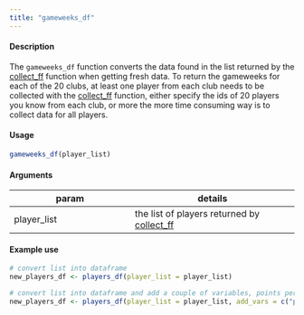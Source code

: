 ```yaml
---
title: "gameweeks_df"
---
```


#### Description

The `gameweeks_df` function converts the data found in the list returned by the [collect_ff](collect_ff.html) function when getting fresh data.  To return the gameweeks for each of the 20 clubs, at least one player from each club needs to be collected with the [collect_ff](collect_ff.html) function, either specify the ids of 20 players you know from each club, or more the more time consuming way is to collect data for all players.

#### Usage
```r
gameweeks_df(player_list)
```

#### Arguments

param | details
------|--------
player_list | the list of players returned by [collect_ff](collect_ff.html)

#### Example use
```r
# convert list into dataframe
new_players_df <- players_df(player_list = player_list)

# convert list into dataframe and add a couple of variables, points per game
new_players_df <- players_df(player_list = player_list, add_vars = c("points_per_game"))
```